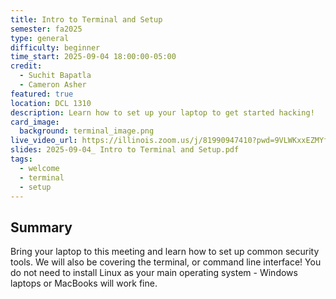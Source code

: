 ```yaml
---
title: Intro to Terminal and Setup
semester: fa2025
type: general
difficulty: beginner
time_start: 2025-09-04 18:00:00-05:00
credit:
  - Suchit Bapatla
  - Cameron Asher
featured: true
location: DCL 1310
description: Learn how to set up your laptop to get started hacking!
card_image:
  background: terminal_image.png
live_video_url: https://illinois.zoom.us/j/81990947410?pwd=9VLWKxxEZMYfZNW0XOazZ6uIVp0rts.1
slides: 2025-09-04_ Intro to Terminal and Setup.pdf
tags:
  - welcome
  - terminal
  - setup
---
```

## Summary

Bring your laptop to this meeting and learn how to set up common security tools. We will also be covering the terminal, or command line interface! You do not need to install Linux as your main operating system - Windows laptops or MacBooks will work fine.
